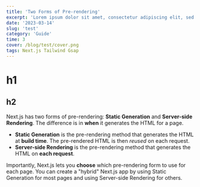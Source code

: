 ```yaml
---
title: 'Two Forms of Pre-rendering'
excerpt: 'Lorem ipsum dolor sit amet, consectetur adipiscing elit, sed do eiusmod tempor incididunt ut labore et dolore magna aliqua. Ut enim ad minim veniam, quis nostrud exercitation ullamco laboris nisi ut aliquip ex ea commodo consequat'
date: '2023-03-14'
slug: 'test'
category: 'Guide'
time: 3
cover: /blog/test/cover.png
tags: Next.js Tailwind Gsap
---
```


# h1
## h2

Next.js has two forms of pre-rendering: **Static Generation** and **Server-side Rendering**. The difference is in **when** it generates the HTML for a page.

- **Static Generation** is the pre-rendering method that generates the HTML at **build time**. The pre-rendered HTML is then _reused_ on each request.
- **Server-side Rendering** is the pre-rendering method that generates the HTML on **each request**.

Importantly, Next.js lets you **choose** which pre-rendering form to use for each page. You can create a "hybrid" Next.js app by using Static Generation for most pages and using Server-side Rendering for others.
